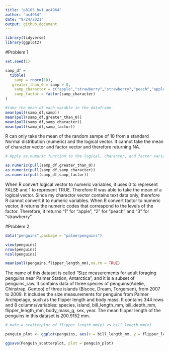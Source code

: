 ```yaml
---
title: "p8105_hw1_ac4964"
author: "ac4964"
date: "9/24/2021"
output: github_document
---
```


```r
library(tidyverse)
library(ggplot2)
```


#Problem 1

```r
set.seed(1)

samp_df = 
  tibble(
    samp = rnorm(10),
   greater_than_0 = samp > 0,
    samp_character = c("apple","strawberry","strawberry","peach","apple","peach","peach","apple", "peach","strawberry"),
    samp_factor = factor(samp_character)
)


```


```r

#take the mean of each vaiable in the dataframe.
mean(pull(samp_df,samp))
mean(pull(samp_df,greater_than_0))
mean(pull(samp_df,samp_character))
mean(pull(samp_df,samp_factor))

```

R can only take the mean of the random sampe of 10 from a standard Normal distribution (numeric) and the logical vector.
It cannot take the mean of character vector and factor vector and therefore returning NA.


```r
# Apply as.numeric function to the logical, character, and factor variables.

as.numeric(pull(samp_df,greater_than_0))
as.numeric(pull(samp_df,samp_character))
as.numeric(pull(samp_df,samp_factor))


```

When R convert logical vector to numeric variables, it uses 0 to represent FALSE and 1 to represent TRUE. Therefore R was able to take the mean of a logical vector.
Since my charactor vector contains text data only, therefore R cannot convert it to numeric variables.
When R convert factor to numeric vector, it returns the numeric codes that correspond to the levels of the factor. Therefore, it returns "1" for "apple", "2" for "peach" and "3" for "strawberry".

#Problem 2


```r

data("penguins",package = "palmerpenguins")

view(penguins)
nrow(penguins)
ncol(penguins)

mean(pull(penguins,flipper_length_mm),na.rm = TRUE)
```

The name of this dataset is called "Size measurements for adult foraging penguins near Palmer Station, Antarctica", and it is a subset of penguins_raw. It contains data of three species of penguins(Adelie, Chinstrap, Gentoo) of three islands (Biscoe, Dream, Torgersen), from 2007 to 2009. It includes the size measurements for penguins from Palmer Archipelago, such as the flipper length and body mass. It contains 344 rows and 8 columns/variables: species, island, bill_length_mm, bill_depth_mm, flipper_length_mm, body_mass_g, sex, year. The mean flipper length of the penguins in this dataset is 200.9152 mm.

```r
# make a scatterplot of flipper_length_mm(y) vs bill_length_mm(x)

penguin_plot <- ggplot(penguins, aes(x = bill_length_mm, y = flipper_length_mm, color = species)) + geom_point()

ggsave(Penguin_scatterplot, plot = penguin_plot)
```

